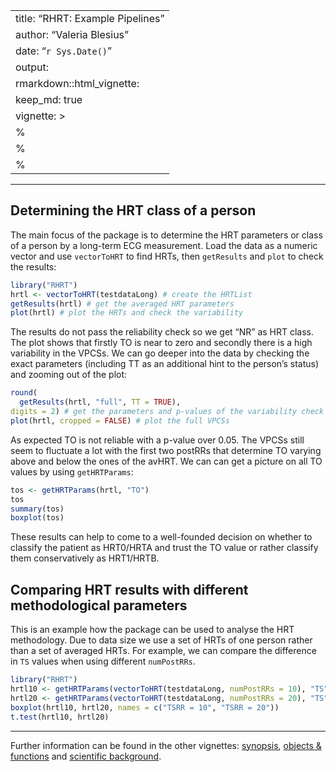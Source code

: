 <!---
# Part of RHRT: R package to assess Heart Rate Turbulence from RR interval data 
# Copyright (C) 2021 Valeria Blesius

# RHRT is free software: you can redistribute it and/or modify
# it under the terms of the GNU General Public License as published by
# the Free Software Foundation, version 2 only.

# RHRT is distributed in the hope that it will be useful,
# but WITHOUT ANY WARRANTY; without even the implied warranty of
# MERCHANTABILITY or FITNESS FOR A PARTICULAR PURPOSE.  See the
# GNU General Public License for more details.

# You should have received a copy of the GNU General Public License
# along with RHRT.  If not, see <https://www.gnu.org/licenses/>.
-->

---
title: "RHRT: Example Pipelines"
author: "Valeria Blesius"
date: "`r Sys.Date()`"
output: 
  rmarkdown::html_vignette:
    keep_md: true
vignette: >
  %\VignetteIndexEntry{RHRT: Example Pipelines}
  %\VignetteEngine{knitr::rmarkdown}
  %\VignetteEncoding{UTF-8}
---

--------

## Determining the HRT class of a person

The main focus of the package is to determine the HRT parameters or class of a person by a long-term ECG measurement. Load the data as a numeric vector and use `vectorToHRT` to find HRTs, then `getResults` and `plot` to check the results:

```r
library("RHRT")
hrtl <- vectorToHRT(testdataLong) # create the HRTList
getResults(hrtl) # get the averaged HRT parameters
plot(hrtl) # plot the HRTs and check the variability
```

The results do not pass the reliability check so we get "NR" as HRT class. The plot shows that firstly TO is near to zero and secondly there is a high variability in the VPCSs. We can go deeper into the data by checking the exact parameters (including TT as an additional hint to the person's status) and zooming out of the plot:

```r
round(
  getResults(hrtl, "full", TT = TRUE),
digits = 2) # get the parameters and p-values of the variability check
plot(hrtl, cropped = FALSE) # plot the full VPCSs
```

As expected TO is not reliable with a p-value over 0.05. The VPCSs still seem to fluctuate a lot with the first two postRRs that determine TO varying above and below the ones of the avHRT. We can can get a picture on all TO values by using `getHRTParams`:

```r
tos <- getHRTParams(hrtl, "TO")
tos
summary(tos)
boxplot(tos)
```

These results can help to come to a well-founded decision on whether to classify the patient as HRT0/HRTA and trust the TO value or rather classify them conservatively as HRT1/HRTB. 

## Comparing HRT results with different methodological parameters

This is an example how the package can be used to analyse the HRT methodology. Due to data size we use a set of HRTs of one person rather than a set of averaged HRTs. For example, we can compare the difference in `TS` values when using different `numPostRRs`.

```r
library("RHRT")
hrtl10 <- getHRTParams(vectorToHRT(testdataLong, numPostRRs = 10), "TS")
hrtl20 <- getHRTParams(vectorToHRT(testdataLong, numPostRRs = 20), "TS")
boxplot(hrtl10, hrtl20, names = c("TSRR = 10", "TSRR = 20"))
t.test(hrtl10, hrtl20)
```

--------

Further information can be found in the other vignettes: [synopsis](synopsis.html), [objects & functions](objects_functions.html) and [scientific background](background.html).